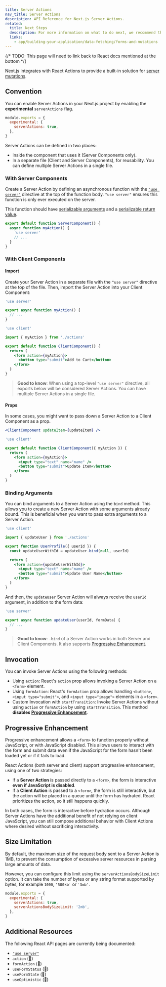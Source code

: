 ```yaml
---
title: Server Actions
nav_title: Server Actions
description: API Reference for Next.js Server Actions.
related:
  title: Next Steps
  description: For more information on what to do next, we recommend the following sections
  links:
    - app/building-your-application/data-fetching/forms-and-mutations
---
```


{/* TODO: This page will need to link back to React docs mentioned at the bottom */}

Next.js integrates with React Actions to provide a built-in solution for [server mutations](/docs/app/building-your-application/data-fetching/forms-and-mutations).

## Convention

You can enable Server Actions in your Next.js project by enabling the **experimental** `serverActions` flag.

```js filename="next.config.js"
module.exports = {
  experimental: {
    serverActions: true,
  },
}
```

Server Actions can be defined in two places:

- Inside the component that uses it (Server Components only).
- In a separate file (Client and Server Components), for reusability. You can define multiple Server Actions in a single file.

### With Server Components

Create a Server Action by defining an asynchronous function with the [`"use server"`](https://react.dev/reference/react/use-server) directive at the top of the function body. `"use server"` ensures this function is only ever executed on the server.

This function should have [serializable arguments](https://developer.mozilla.org/docs/Glossary/Serialization) and a [serializable return value](https://developer.mozilla.org/docs/Glossary/Serialization).

```jsx filename="app/page.js" highlight={2}
export default function ServerComponent() {
  async function myAction() {
    'use server'
    // ...
  }
}
```

### With Client Components

#### Import

Create your Server Action in a separate file with the `"use server"` directive at the top of the file. Then, import the Server Action into your Client Component:

```js filename="app/actions.js" highlight={1}
'use server'

export async function myAction() {
  // ...
}
```

```jsx filename="app/client-component.jsx" highlight={1}
'use client'

import { myAction } from './actions'

export default function ClientComponent() {
  return (
    <form action={myAction}>
      <button type="submit">Add to Cart</button>
    </form>
  )
}
```

> **Good to know**: When using a top-level `"use server"` directive, all exports below will be considered Server Actions. You can have multiple Server Actions in a single file.

#### Props

In some cases, you might want to pass down a Server Action to a Client Component as a prop.

```jsx
<ClientComponent updateItem={updateItem} />
```

```jsx filename="app/client-component.jsx"
'use client'

export default function ClientComponent({ myAction }) {
  return (
    <form action={myAction}>
      <input type="text" name="name" />
      <button type="submit">Update Item</button>
    </form>
  )
}
```

### Binding Arguments

You can bind arguments to a Server Action using the `bind` method. This allows you to create a new Server Action with some arguments already bound. This is beneficial when you want to pass extra arguments to a Server Action.

```jsx filename="app/client-component.jsx"
'use client'

import { updateUser } from './actions'

export function UserProfile({ userId }) {
  const updateUserWithId = updateUser.bind(null, userId)

  return (
    <form action={updateUserWithId}>
      <input type="text" name="name" />
      <button type="submit">Update User Name</button>
    </form>
  )
}
```

And then, the `updateUser` Server Action will always receive the `userId` argument, in addition to the form data:

```js filename="app/actions.js" highlight={1}
'use server'

export async function updateUser(userId, formData) {
  // ...
}
```

> **Good to know**: `.bind` of a Server Action works in both Server and Client Components. It also supports [Progressive Enhancement](#progressive-enhancement).

## Invocation

You can invoke Server Actions using the following methods:

- Using `action`: React's `action` prop allows invoking a Server Action on a `<form>` element.
- Using `formAction`: React's `formAction` prop allows handling `<button>`, `<input type="submit">`, and `<input type="image">` elements in a `<form>`.
- Custom Invocation with `startTransition`: Invoke Server Actions without using `action` or `formAction` by using `startTransition`. This method **disables [Progressive Enhancement](#progressive-enhancement)**.

## Progressive Enhancement

Progressive enhancement allows a `<form>` to function properly without JavaScript, or with JavaScript disabled. This allows users to interact with the form and submit data even if the JavaScript for the form hasn't been loaded yet or if it fails to load.

React Actions (both server and client) support progressive enhancement, using one of two strategies:

- If a **Server Action** is passed directly to a `<form>`, the form is interactive **even if JavaScript is disabled**.
- If a **Client Action** is passed to a `<form>`, the form is still interactive, but the action will be placed in a queue until the form has hydrated. React prioritizes the action, so it still happens quickly.

In both cases, the form is interactive before hydration occurs. Although Server Actions have the additional benefit of not relying on client JavaScript, you can still compose additional behavior with Client Actions where desired without sacrificing interactivity.

## Size Limitation

By default, the maximum size of the request body sent to a Server Action is 1MB, to prevent the consumption of excessive server resources in parsing large amounts of data.

However, you can configure this limit using the `serverActionsBodySizeLimit` option. It can take the number of bytes or any string format supported by bytes, for example `1000`, `'500kb'` or `'3mb'`.

```js filename="next.config.js"
module.exports = {
  experimental: {
    serverActions: true,
    serverActionsBodySizeLimit: '2mb',
  },
}
```

## Additional Resources

The following React API pages are currently being documented:

- [`"use server"`](https://react.dev/reference/react/use-server)
- `action` (🚧)
- `formAction` (🚧)
- `useFormStatus` (🚧)
- `useFormState` (🚧)
- `useOptimistic` (🚧)
